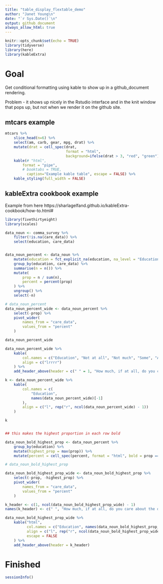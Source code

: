 ```yaml
---
title: "table_display_flextable_demo"
author: "Janet Young\n"
date: "`r Sys.Date()`\n"
output: github_document
always_allow_html: true
---
```


```r
knitr::opts_chunk$set(echo = TRUE)
library(tidyverse)
library(here)
library(kableExtra)
```

# Goal

Get conditional formatting using kable to show up in a github_document rendering.

Problem - it shows up nicely in the Rstudio interface and in the knit window that pops up, but not when we render it on the github site.

## mtcars example

```r
mtcars %>% 
    slice_head(n=6) %>% 
    select(am, carb, gear, mpg, drat) %>% 
    mutate(drat = cell_spec(drat, 
                            format = "html", 
                            background=ifelse(drat > 3, "red", "green"))) %>% 
    kable(# "html",
        format = "pipe", 
        # booktabs = TRUE,
          caption="Example kable table", escape = FALSE) %>% 
    kable_styling(full_width = FALSE)
```

## kableExtra cookbook example

Example from here https://sharlagelfand.github.io/kableExtra-cookbook/how-to.html#

```r
library(fivethirtyeight)
library(scales)
```

```r
data_noun <- comma_survey %>%
    filter(!is.na(care_data)) %>%
    select(education, care_data)


data_noun_percent <- data_noun %>%
    mutate(education = fct_explicit_na(education, na_level = "Education unknown")) %>%
    group_by(education, care_data) %>%
    summarise(n = n()) %>%
    mutate(
        prop = n / sum(n),
        percent = percent(prop)
    ) %>%
    ungroup() %>%
    select(-n)

# data_noun_percent
data_noun_percent_wide <- data_noun_percent %>%
    select(-prop) %>%
    pivot_wider(
        names_from = "care_data",
        values_from = "percent"
    )

data_noun_percent_wide
```
```r

data_noun_percent_wide %>%
    kable(
        col.names = c("Education", "Not at all", "Not much", "Some", "A lot"),
        align = c("lrrrr")
    ) %>%
    add_header_above(header = c(" " = 1, "How much, if at all, do you care about the debate over the use of the word 'data' as a singular or plural noun?" = 4))
```

```r
k <- data_noun_percent_wide %>%
    kable(
        col.names = c(
            "Education",
            names(data_noun_percent_wide)[-1]
        ),
        align = c("l", rep("r", ncol(data_noun_percent_wide) - 1))
    )

k
```
```r

```

```r

## this makes the highest proportion in each row bold

data_noun_bold_highest_prop <- data_noun_percent %>%
    group_by(education) %>%
    mutate(highest_prop = max(prop)) %>%
    mutate(percent = cell_spec(percent, format = "html", bold = prop == highest_prop))

# data_noun_bold_highest_prop

data_noun_bold_highest_prop_wide <- data_noun_bold_highest_prop %>%
    select(-prop, -highest_prop) %>%
    pivot_wider(
        names_from = "care_data",
        values_from = "percent"
    )

k_header <- c(1, ncol(data_noun_bold_highest_prop_wide) - 1)
names(k_header) <- c(" ", "How much, if at all, do you care about the debate over the use of the word 'data' as a singular or plural noun?")

data_noun_bold_highest_prop_wide %>%
    kable("html",
          col.names = c("Education", names(data_noun_bold_highest_prop_wide)[-1]),
          align = c("l", rep("r", ncol(data_noun_bold_highest_prop_wide) - 1)),
          escape = FALSE
    ) %>%
    add_header_above(header = k_header)

```
# Finished

```r
sessionInfo()
```


